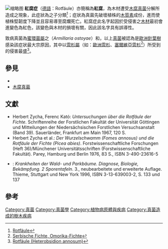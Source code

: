 [[File:Rotfaeule.jpg|缩略图]]
'''紅腐症'''（[[德語|德語]]：Rotfäule）亦簡稱為'''紅腐'''，為木材遭受[[木腐真菌|木腐真菌]]分解所造成之現象，此症狀為{{ld|白腐症|Weißfäule}}之子分類<ref>[https://www.spektrum.de/lexikon/biologie/rotfaeule/57629 Rotfäule]</ref>；症狀為真菌先破壞植株的[[木質素|木質素]]成份，進而使植株堅韌度下降並且容易導至腐爛死亡。紅腐症此名字起因於受侵害之[[木材|木材]]最初會進變色為紅色，該變色與木材的損壞有關，因此該名字具有誤導性。

致病真菌為[[蜜環菌屬|蜜環菌屬]]之{{le|棕黑蜜環菌|Armillaria ostoyae}}（''Armillaria ostoyae''）和{{le|Heterobasidion annosum|Heterobasidion annosum|''Heterobasidion annosum''}}，以上[[真菌|真菌]]被認為是[[歐洲|歐洲]][[針葉樹|針葉樹]]感染該症狀最大宗原因，其中以[[雲杉屬|雲杉屬]]（如：[[歐洲雲杉|歐洲雲杉]]、[[塞爾維亞雲杉|塞爾維亞雲杉]]<ref>[https://www.mein-schoener-garten.de/pflanzen/fichte/serbische-fichte-omorika-fichte Serbische Fichte, Omorika-Fichte]</ref>）所受到的侵害最盛<ref>[https://www.stihl.ch/gehoelzschaeden-detail.aspx?idDisease=6 Rotfäule (Heterobsidion annosum)]</ref>。

== 參見 ==
*{{ld|白腐症|Weißfäule}}
*[[木腐真菌|木腐真菌]]

== 文獻 ==
* Herbert Zycha, Ferenc Kató: ''Untersuchungen über die Rotfäule der Fichte''. Schriftenreihe der Forstlichen Fakultät der Universität Göttingen und Mitteilungen der Niedersächsischen Forstlichen Versuchsanstalt (Band 39). Sauerländer, Frankfurt am Main 1967, 120 S.
* Herbert Zycha et al.: ''Der Wurzelschwamm (Fomes annosus) und die Rotfäule der Fichte (Picea abies)''. Forstwissenschaftliche Forschungen (Heft 36)/Münchener Universitätsschriften (Forstwissenschaftliche Fakultät). Parey, Hamburg und Berlin 1976, 83 S., ISBN 3-490-23616-5
* {{ld|亨茲·布汀|Heinz Butin|Heinz Butin}}: ''Krankheiten der Wald- und Parkbäume. Diagnose, Biologie, Bekämpfung. 2 Sporentafeln''. 3., neubearbeitete und erweiterte Auflage. Thieme, Stuttgart und New York 1996, ISBN 3-13-639003-2, S. 133 und 137

== 參考 ==

[[Category:真菌|Category:真菌]]
[[Category:真菌學|Category:真菌學]]
[[Category:植物病原體與疾病|Category:植物病原體與疾病]]
[[Category:真菌造成的樹木疾病|Category:真菌造成的樹木疾病]]